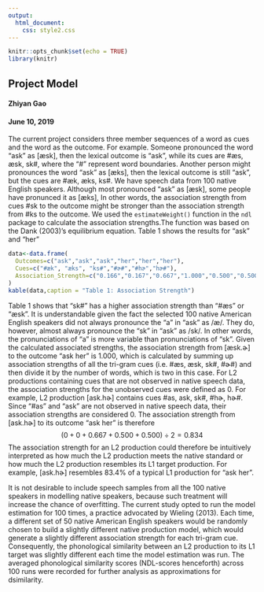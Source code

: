 ```yaml
---
output:
  html_document:
    css: style2.css
---
```


```r
knitr::opts_chunk$set(echo = TRUE)
library(knitr)
```

## Project Model
#### Zhiyan Gao
#### June 10, 2019

The current project considers three member sequences of a word as cues and the word as the outcome. For example. Someone pronounced the word "ask" as [æsk], then the lexical outcome is "ask", while its cues are #æs, æsk, sk#, where the "#" represent word boundaries. Another person might pronounces the word "ask" as [æks], then the lexical outcome is still "ask", but the cues are #æk, æks, ks#. We have speech data from 100 native English speakers. Although most pronounced "ask" as [æsk], some people have pronunced it as [æks], In other words, the association strength from cues #sk to the outcome might be stronger than the association strength from #ks to the outcome. We used the `estimateWeight()` function in the `ndl` package to calculate the association strengths.The function was based on the Dank (2003)'s equilibrium equation. Table 1 shows the results for "ask" and "her"

```r
data<-data.frame(
  Outcomes=c("ask","ask","ask","her","her","her"),
  Cues=c("#æk", "æks", "ks#","#ɚ#","#hɚ","hɚ#"),
  Association_Strength=c("0.166","0.167","0.667","1.000","0.500","0.500")
)
kable(data,caption = "Table 1: Association Strength")

```

Table 1 shows that “sk#” has a higher association strength than “#æs” or “æsk”. It is understandable given the fact the selected 100 native American English speakers did not always pronounce the “a” in “ask” as /æ/. They do, however, almost always pronounce the “sk” in “ask” as /sk/. In other words, the pronunciations of “a” is more variable than pronunciations of “sk”.  Given the calculated associated strengths, the association strength from [æsk.ɚ] to the outcome “ask her” is 1.000, which is calculated by summing up association strengths of all the tri-gram cues (i.e. #æs, æsk, sk#, #ɚ#) and then divide it by the number of words, which is two in this case. For L2 productions containing cues that are not observed in native speech data, the association strengths for the unobserved cues were defined as 0. For example, L2 production [ask.hɚ] contains cues #as, ask, sk#, #hɚ, hɚ#. Since “#as” and “ask” are not observed in native speech data, their association strengths are considered 0. The association strength from [ask.hɚ] to its outcome “ask her” is therefore $$(0+0+0.667+0.500+0.500)\div{2} = 0.834$$ The association strength for an L2 production could therefore be intuitively interpreted as how much the L2 production meets the native standard or how much the L2 production resembles its L1 target production.  For example, [ask.hɚ] resembles 83.4% of a typical L1 production for “ask her”. 

It is not desirable to include speech samples from all the 100 native speakers in modelling native speakers, because such treatment will increase the chance of overfitting. The current study opted to run the model estimation for 100 times, a practice advocated by Wieling (2013). Each time, a different set of 50 native American English speakers would be randomly chosen to build a slightly different native production model, which would generate a slightly different association strength for each tri-gram cue. Consequently, the phonological similarity between an L2 production to its L1 target was slightly different each time the model estimation was run. The averaged phonological similarity scores (NDL-scores henceforth) across 100 runs were recorded for further analysis as approximations for dsimilarity. 


